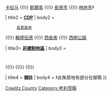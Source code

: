 {{US county navigation box
| template_name = 考利茨縣
| listclass = hlist
| county = 考利茨县
| state = 华盛顿州
| color = #99cc99
| map_image = Map of Washington highlighting Cowlitz County.svg
| map_caption = Map of Washington highlighting Cowlitz County
| map_size = 

| seat = 凱爾索

| title1 = '''[[华盛顿州城市列表|市]]'''
| body1 = 
      [[岩堡市 (華盛頓州)|岩堡市]] 
{{!}} [[卡拉马 (华盛顿州)|卡拉马]] 
{{!}} [[凱爾索 (華盛頓州)|凱爾索]] 
{{!}} [[長景市 (華盛頓州)|長景市]] 
{{!}} [[林地市 (华盛顿州)|林地市]]‡

| title2 = '''[[普查规定居民点|CDP]]'''
| body2 = 
      [[長景高地 (華盛頓州)|長景高地]] 
{{!}} [[賴德伍德 (華盛頓州)|賴德伍德]] 
{{!}} [[西長景 (華盛頓州)|西長景]] 
{{!}} [[西側公路 (華盛頓州)|西側公路]]

| title3= '''[[非建制地區]]'''
| body3 = 
      {{Link-en|阿里爾 (華盛頓州)|Ariel, Washington|阿里爾}} 
{{!}} {{Link-en|庫格爾 (華盛頓州)|Cougar, Washington|庫格爾}} 
{{!}} {{Link-en|圖特爾 (華盛頓州)|Toutle, Washington|圖特爾}} 
{{!}} {{Link-en|耶魯 (華盛頓州)|Yale, Washington|耶魯}}

| title4 = '''備註'''
| body4 = ‡此聚居地有部分在鄰縣
}}
<noinclude>
[[Category:華盛頓州縣份導航模板|Cowlitz County]]
[[Category:考利茨縣]]

</noinclude>